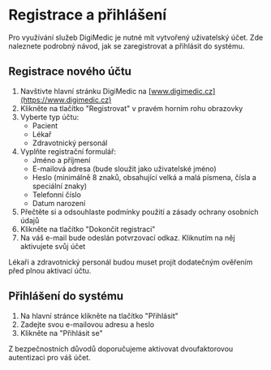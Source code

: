 
# Registrace a přihlášení

Pro využívání služeb DigiMedic je nutné mít vytvořený uživatelský účet. Zde naleznete podrobný návod, jak se zaregistrovat a přihlásit do systému.

## Registrace nového účtu

1. Navštivte hlavní stránku DigiMedic na [www.digimedic.cz](https://www.digimedic.cz)
2. Klikněte na tlačítko "Registrovat" v pravém horním rohu obrazovky
3. Vyberte typ účtu:
   - Pacient
   - Lékař
   - Zdravotnický personál
4. Vyplňte registrační formulář:
   - Jméno a příjmení
   - E-mailová adresa (bude sloužit jako uživatelské jméno)
   - Heslo (minimálně 8 znaků, obsahující velká a malá písmena, čísla a speciální znaky)
   - Telefonní číslo
   - Datum narození
5. Přečtěte si a odsouhlaste podmínky použití a zásady ochrany osobních údajů
6. Klikněte na tlačítko "Dokončit registraci"
7. Na váš e-mail bude odeslán potvrzovací odkaz. Kliknutím na něj aktivujete svůj účet

<Callout type="info">
  Lékaři a zdravotnický personál budou muset projít dodatečným ověřením před plnou aktivací účtu.
</Callout>

## Přihlášení do systému

1. Na hlavní stránce klikněte na tlačítko "Přihlásit"
2. Zadejte svou e-mailovou adresu a heslo
3. Klikněte na "Přihlásit se"

<Callout type="warning">
  Z bezpečnostních důvodů doporučujeme aktivovat dvoufaktorovou autentizaci pro váš účet.
</Callout>

